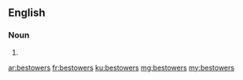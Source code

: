 ==English==

===Noun===
{{head|en|noun plural form}}

# {{plural of|bestower|lang=en}}

[[ar:bestowers]]
[[fr:bestowers]]
[[ku:bestowers]]
[[mg:bestowers]]
[[my:bestowers]]